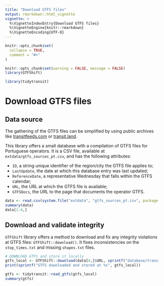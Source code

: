 ```yaml
---
title: "Download GTFS files"
output: rmarkdown::html_vignette
vignette: >
  %\VignetteIndexEntry{Download GTFS files}
  %\VignetteEngine{knitr::rmarkdown}
  %\VignetteEncoding{UTF-8}
---
```


```r
knitr::opts_chunk$set(
  collapse = TRUE,
  comment = "#>"
)
```

```r
knitr::opts_chunk$set(warning = FALSE, message = FALSE)
library(GTFShift)

library(tidytransit)
```


# Download GTFS files 

## Data source

The gathering of the GTFS files can be simplified by using public archives like [transitfeeds.com](https://transitfeeds.com/) or [transit.land](https://www.transit.land/).

This library offers a small database with a compilation of GTFS files for Portuguese operators. It is a CSV file, available at `extdata/gtfs_sources_pt.csv`, and has the following attributes:

- `ID`, a string unique identifier of the region/city the GTFS file applies to;
- `LastUpdate`, the date at which this database entry was last updated;
- `ReferenceDate`, a representative Wednesday that falls within the GTFS calendar;
- `URL`, the URL at which the GTFS file is available;
- `GTFSDocs`, the URL to the page that documents the operator GTFS.


```r
data <- read.csv(system.file("extdata", "gtfs_sources_pt.csv", package = "GTFShift"))
summary(data)
data[1:4,]
```

## Download and validate integrity

`GTFShift` library offers a method to download and fix any integrity violations at GTFS files: `GTFShift::download()`. It fixes inconsistencies on the `stop_times.txt` and missing `shapes.txt` files.

```r
# DOWNLOAD GTFS and store it locally
gtfs_local <- GTFShift::download(data[4,]$URL, sprintf("database/transit/%s_gtfs.zip", data[4,]$ID))
print(sprintf("GTFS downloaded and stored at %s", gtfs_local))
```

```r
gtfs <- tidytransit::read_gtfs(gtfs_local)
summary(gtfs)
```

